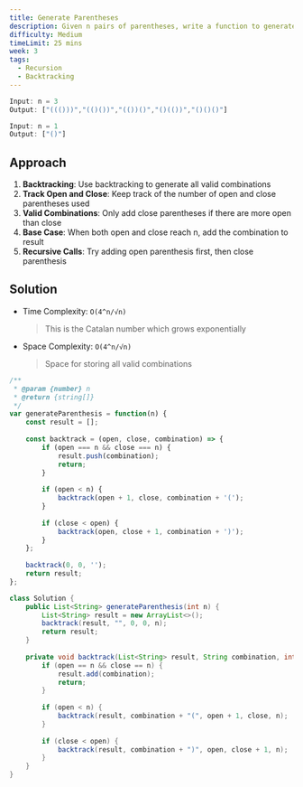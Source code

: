 ```yaml
---
title: Generate Parentheses
description: Given n pairs of parentheses, write a function to generate all combinations of well-formed parentheses.
difficulty: Medium
timeLimit: 25 mins
week: 3
tags:
  - Recursion
  - Backtracking
---
```


```js title="Example"
Input: n = 3
Output: ["((()))","(()())","(())()","()(())","()()()"]

Input: n = 1
Output: ["()"]
```

## Approach

1. **Backtracking**: Use backtracking to generate all valid combinations
2. **Track Open and Close**: Keep track of the number of open and close parentheses used
3. **Valid Combinations**: Only add close parentheses if there are more open than close
4. **Base Case**: When both open and close reach n, add the combination to result
5. **Recursive Calls**: Try adding open parenthesis first, then close parenthesis

## Solution

- Time Complexity: `O(4^n/√n)`
  > This is the Catalan number which grows exponentially
- Space Complexity: `O(4^n/√n)`
  > Space for storing all valid combinations

```js tab="JavaScript"
/**
 * @param {number} n
 * @return {string[]}
 */
var generateParenthesis = function(n) {
    const result = [];
    
    const backtrack = (open, close, combination) => {
        if (open === n && close === n) {
            result.push(combination);
            return;
        }
        
        if (open < n) {
            backtrack(open + 1, close, combination + '(');
        }
        
        if (close < open) {
            backtrack(open, close + 1, combination + ')');
        }
    };
    
    backtrack(0, 0, '');
    return result;
};
```

```java tab="Java"
class Solution {
    public List<String> generateParenthesis(int n) {
        List<String> result = new ArrayList<>();
        backtrack(result, "", 0, 0, n);
        return result;
    }
    
    private void backtrack(List<String> result, String combination, int open, int close, int n) {
        if (open == n && close == n) {
            result.add(combination);
            return;
        }
        
        if (open < n) {
            backtrack(result, combination + "(", open + 1, close, n);
        }
        
        if (close < open) {
            backtrack(result, combination + ")", open, close + 1, n);
        }
    }
}
```
